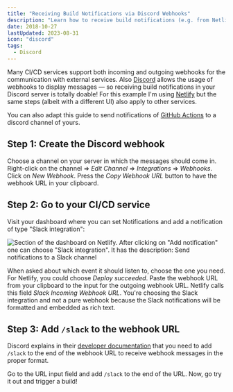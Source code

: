 ```yaml
---
title: "Receiving Build Notifications via Discord Webhooks"
description: "Learn how to receive build notifications (e.g. from Netlify) to Discord through webhooks. Most guides only show Slack but now you know how to also use Discord."
date: 2018-10-27
lastUpdated: 2023-08-31
icon: "discord"
tags:
  - Discord
---
```


Many CI/CD services support both incoming and outgoing webhooks for the communication with external services. Also [Discord](https://discord.com/) allows the usage of webhooks to display messages — so receiving build notifications in your Discord server is totally doable! For this example I'm using [Netlify](https://www.netlify.com/) but the same steps (albeit with a different UI) also apply to other services.

You can also adapt this guide to send notifications of [GitHub Actions](/garden/running-cypress-tests-with-github-actions-in-parallel/) to a discord channel of yours.

## Step 1: Create the Discord webhook

Choose a channel on your server in which the messages should come in. Right-click on the channel => _Edit Channel_ => _Integrations_ => _Webhooks_. Click on _New Webhook_. Press the _Copy Webhook URL_ button to have the webhook URL in your clipboard.

## Step 2: Go to your CI/CD service

Visit your dashboard where you can set Notifications and add a notification of type "Slack integration":

![Section of the dashboard on Netlify. After clicking on "Add notification" one can choose "Slack integration". It has the description: Send notifications to a Slack channel](./add-notification.jpg)

When asked about which event it should listen to, choose the one you need. For Netlify, you could choose _Deploy succeeded_. Paste the webhook URL from your clipboard to the input for the outgoing webhook URL. Netlify calls this field _Slack Incoming Webhook URL_. You're choosing the Slack integration and not a pure webhook because the Slack notifications will be formatted and embedded as rich text.

## Step 3: Add `/slack` to the webhook URL

Discord explains in their [developer documentation](https://discord.com/developers/docs/resources/webhook#execute-slackcompatible-webhook) that you need to add `/slack` to the end of the webhook URL to receive webhook messages in the proper format.

Go to the URL input field and add `/slack` to the end of the URL. Now, go try it out and trigger a build!
